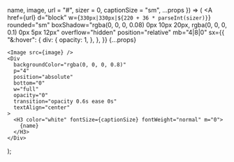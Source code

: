   name,
  image,
  url = "#",
  sizer = 0,
  captionSize = "sm",
  ...props
}) => (
  <A
    href={url}
    d="block"
    w={`330px|330px|${220 + 36 * parseInt(sizer)}`}
    rounded="sm"
    boxShadow="rgba(0, 0, 0, 0.08) 0px 10px 20px, rgba(0, 0, 0, 0.1) 0px 5px 12px"
    overflow="hidden"
    position="relative"
    mb="4|8|0"
    sx={{
      "&:hover": {
        div: {
          opacity: 1,
        },
      },
    }}
    {...props}
  >
    <Image src={image} />
    <Div
      backgroundColor="rgba(0, 0, 0, 0.8)"
      p="4"
      position="absolute"
      bottom="0"
      w="full"
      opacity="0"
      transition="opacity 0.6s ease 0s"
      textAlign="center"
    >
      <H3 color="white" fontSize={captionSize} fontWeight="normal" m="0">
        {name}
      </H3>
    </Div>
  </A>
);
